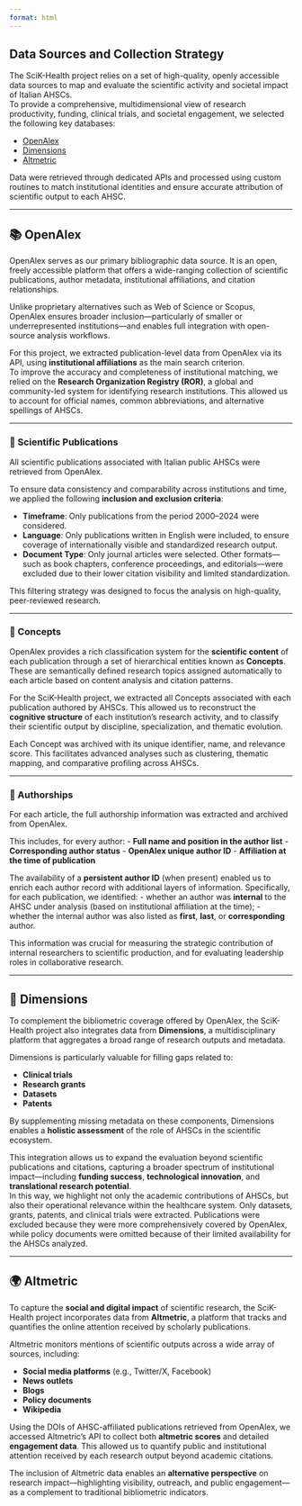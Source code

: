 ```yaml
---
format: html
---
```


## Data Sources and Collection Strategy

The SciK-Health project relies on a set of high-quality, openly accessible data sources to map and evaluate the scientific activity and societal impact of Italian AHSCs.\
To provide a comprehensive, multidimensional view of research productivity, funding, clinical trials, and societal engagement, we selected the following key databases:

-   [OpenAlex](https://openalex.org)
-   [Dimensions](https://www.dimensions.ai)
-   [Altmetric](https://www.altmetric.com)

Data were retrieved through dedicated APIs and processed using custom routines to match institutional identities and ensure accurate attribution of scientific output to each AHSC.

------------------------------------------------------------------------

## 📚 OpenAlex 

OpenAlex serves as our primary bibliographic data source. It is an open, freely accessible platform that offers a wide-ranging collection of scientific publications, author metadata, institutional affiliations, and citation relationships.

Unlike proprietary alternatives such as Web of Science or Scopus, OpenAlex ensures broader inclusion—particularly of smaller or underrepresented institutions—and enables full integration with open-source analysis workflows.

For this project, we extracted publication-level data from OpenAlex via its API, using **institutional affiliations** as the main search criterion.\
To improve the accuracy and completeness of institutional matching, we relied on the **Research Organization Registry (ROR)**, a global and community-led system for identifying research institutions. This allowed us to account for official names, common abbreviations, and alternative spellings of AHSCs.

------------------------------------------------------------------------

### 📄 Scientific Publications

All scientific publications associated with Italian public AHSCs were retrieved from OpenAlex.

To ensure data consistency and comparability across institutions and time, we applied the following **inclusion and exclusion criteria**:

-   **Timeframe**: Only publications from the period 2000–2024 were considered.\
-   **Language**: Only publications written in English were included, to ensure coverage of internationally visible and standardized research output.\
-   **Document Type**: Only journal articles were selected. Other formats—such as book chapters, conference proceedings, and editorials—were excluded due to their lower citation visibility and limited standardization.

This filtering strategy was designed to focus the analysis on high-quality, peer-reviewed research.

------------------------------------------------------------------------

### 🧠 Concepts

OpenAlex provides a rich classification system for the **scientific content** of each publication through a set of hierarchical entities known as **Concepts**. These are semantically defined research topics assigned automatically to each article based on content analysis and citation patterns.

For the SciK-Health project, we extracted all Concepts associated with each publication authored by AHSCs. This allowed us to reconstruct the **cognitive structure** of each institution's research activity, and to classify their scientific output by discipline, specialization, and thematic evolution.

Each Concept was archived with its unique identifier, name, and relevance score. This facilitates advanced analyses such as clustering, thematic mapping, and comparative profiling across AHSCs.

------------------------------------------------------------------------

### 👤 Authorships

For each article, the full authorship information was extracted and archived from OpenAlex.

This includes, for every author: - **Full name and position in the author list** - **Corresponding author status** - **OpenAlex unique author ID** - **Affiliation at the time of publication**

The availability of a **persistent author ID** (when present) enabled us to enrich each author record with additional layers of information. Specifically, for each publication, we identified: - whether an author was **internal** to the AHSC under analysis (based on institutional affiliation at the time); - whether the internal author was also listed as **first**, **last**, or **corresponding** author.

This information was crucial for measuring the strategic contribution of internal researchers to scientific production, and for evaluating leadership roles in collaborative research.

------------------------------------------------------------------------

## 🧬 Dimensions

To complement the bibliometric coverage offered by OpenAlex, the SciK-Health project also integrates data from **Dimensions**, a multidisciplinary platform that aggregates a broad range of research outputs and metadata.

Dimensions is particularly valuable for filling gaps related to:

-   **Clinical trials**
-   **Research grants**
-   **Datasets**
-   **Patents**

By supplementing missing metadata on these components, Dimensions enables a **holistic assessment** of the role of AHSCs in the scientific ecosystem.

This integration allows us to expand the evaluation beyond scientific publications and citations, capturing a broader spectrum of institutional impact—including **funding success**, **technological innovation**, and **translational research potential**.\
In this way, we highlight not only the academic contributions of AHSCs, but also their operational relevance within the healthcare system. 
Only datasets, grants, patents, and clinical trials were extracted.
Publications were excluded because they were more comprehensively covered by OpenAlex,
while policy documents were omitted because of their limited availability for
the AHSCs analyzed.

------------------------------------------------------------------------

## 🌍 Altmetric

To capture the **social and digital impact** of scientific research, the SciK-Health project incorporates data from **Altmetric**, a platform that tracks and quantifies the online attention received by scholarly publications.

Altmetric monitors mentions of scientific outputs across a wide array of sources, including:

- **Social media platforms** (e.g., Twitter/X, Facebook)
- **News outlets**
- **Blogs**
- **Policy documents**
- **Wikipedia**

Using the DOIs of AHSC-affiliated publications retrieved from OpenAlex, we accessed Altmetric’s API to collect both **altmetric scores** and detailed **engagement data**. This allowed us to quantify public and institutional attention received by each research output beyond academic citations.

The inclusion of Altmetric data enables an **alternative perspective** on research impact—highlighting visibility, outreach, and public engagement—as a complement to traditional bibliometric indicators.


